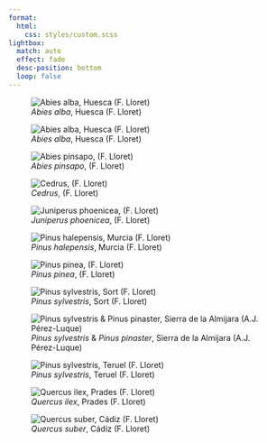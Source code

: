 ```yaml
---
format:
  html:
    css: styles/custom.scss
lightbox:
  match: auto
  effect: fade
  desc-position: bottom
  loop: false
---
```


::: {layout-ncol=3 layout-valign="center"}

![*Abies alba*, Huesca (F. Lloret)](pictures/Abies_alba_Huesca_FLloret.jpg){group="my-gallery"}

![*Abies alba*, Huesca (F. Lloret)](pictures/Abies_alba_Huesca_2_FLloret.jpg){group="my-gallery"}

![*Abies pinsapo*, (F. Lloret)](pictures/Abies_pinsapo_FLloret.jpg){group="my-gallery"}

![*Cedrus*, (F. Lloret)](pictures/Cedrus_FLloret.jpg){group="my-gallery"}

![*Juniperus phoenicea*, (F. Lloret)](pictures/Juniperus_phoenicea_FLloret.jpg){group="my-gallery"}

![*Pinus halepensis*, Murcia (F. Lloret)](pictures/Pinus_halepensis_Murcia_FLloret.jpg){group="my-gallery"}

![*Pinus pinea*, (F. Lloret)](pictures/Pinus_pinea_FLloret.jpg){group="my-gallery"}

![*Pinus sylvestris*, Sort (F. Lloret)](pictures/Pinus_sylvestris_Sort_FLloret.jpg){group="my-gallery"}

![*Pinus sylvestris* & *Pinus pinaster*, Sierra de la Almijara (A.J. Pérez-Luque)](pictures/Pinus_sylvestris_Almijara_AJPerez.jpg){group="my-gallery"}

![*Pinus sylvestris*, Teruel (F. Lloret)](pictures/Pinus_sylvestris_Teruel_FLloret.jpg){group="my-gallery"}

![*Quercus ilex*, Prades (F. Lloret)](pictures/Quercus_ilex_Prades_FLloret.jpg){group="my-gallery"}

![*Quercus suber*, Cádiz (F. Lloret)](pictures/Quercus_suber_Cadiz_FLloret.jpg){group="my-gallery"}

::: 